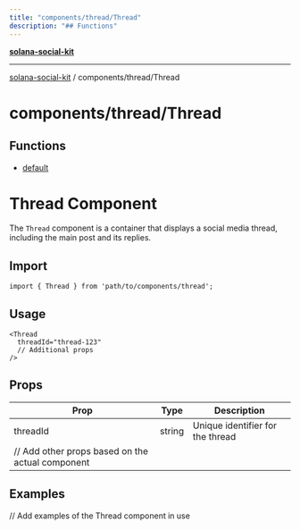 ```yaml
---
title: "components/thread/Thread"
description: "## Functions"
---
```


[**solana-social-kit**](../../../README.mdx)

***

[solana-social-kit](../../../README.mdx) / components/thread/Thread

# components/thread/Thread

## Functions

- [default](functions/default.mdx)

# Thread Component

The `Thread` component is a container that displays a social media thread, including the main post and its replies.

## Import

```tsx
import { Thread } from 'path/to/components/thread';
```

## Usage

```tsx
<Thread 
  threadId="thread-123"
  // Additional props
/>
```

## Props

| Prop | Type | Description |
|------|------|-------------|
| threadId | string | Unique identifier for the thread |
| // Add other props based on the actual component |

## Examples

// Add examples of the Thread component in use
